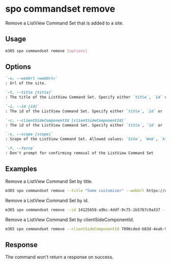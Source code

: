 
# spo commandset remove

Remove a ListView Command Set that is added to a site.

## Usage

```sh
m365 spo commandset remove [options]
```

## Options

```md definition-list
`-u, --webUrl <webUrl>`
: Url of the site.

`-t, --title [title]`
: The title of the ListView Command Set. Specify either `title`, `id` or `clientSideComponentId`.

`-i, --id [id]`
: The id of the ListView Command Set. Specify either `title`, `id` or `clientSideComponentId`.

`-c, --clientSideComponentId [clientSideComponentId]`
: The id of the ListView Command Set. Specify either `title`, `id` or `clientSideComponentId`.

`-s, --scope [scope]`
: Scope of the ListView Command Set. Allowed values: `Site`, `Web`, `All`. Defaults to `All`.

`-f, --force`
: Don't prompt for confirming removal of the ListView Command Set
```

<Global />

## Examples

Remove a ListView Command Set by title.

```sh
m365 spo commandset remove --title "Some customizer" --webUrl https://contoso.sharepoint.com/sites/sales
```

Remove a ListView Command Set by id.

```sh
m365 spo commandset remove --id 14125658-a9bc-4ddf-9c75-1b5767c9a337 --webUrl https://contoso.sharepoint.com/sites/sales
```

Remove a ListView Command Set by clientSideComponentId.

```sh
m365 spo commandset remove --clientSideComponentId 7096cded-b83d-4eab-96f0-df477ed7c0bc --webUrl https://contoso.sharepoint.com/sites/sales
```

## Response

The command won't return a response on success.
